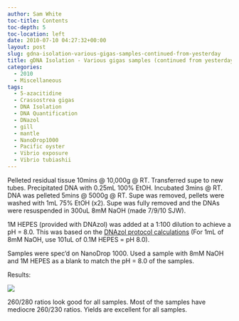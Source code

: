 ```yaml
---
author: Sam White
toc-title: Contents
toc-depth: 5
toc-location: left
date: 2010-07-10 04:27:32+00:00
layout: post
slug: gdna-isolation-various-gigas-samples-continued-from-yesterday
title: gDNA Isolation - Various gigas samples (continued from yesterday)
categories:
  - 2010
  - Miscellaneous
tags:
  - 5-azacitidine
  - Crassostrea gigas
  - DNA Isolation
  - DNA Quantification
  - DNazol
  - gill
  - mantle
  - NanoDrop1000
  - Pacific oyster
  - Vibrio exposure
  - Vibrio tubiashii
---
```


Pelleted residual tissue 10mins @ 10,000g @ RT. Transferred supe to new tubes. Precipitated DNA with 0.25mL 100% EtOH. Incubated 3mins @ RT. DNA was pelleted 5mins @ 5000g @ RT. Supe was removed, pellets were washed with 1mL 75% EtOH (x2). Supe was fully removed and the DNAs were resuspended in 300uL 8mM NaOH (made 7/9/10 SJW).

1M HEPES (provided with DNAzol) was added at a 1:100 dilution to achieve a pH = 8.0. This was based on the [DNAzol protocol calculations](https://www.mrcgene.com/dnazol.htm) (For 1mL of 8mM NaOH, use 101uL of 0.1M HEPES = pH 8.0).

Samples were spec'd on NanoDrop 1000. Used a sample with 8mM NaOH and 1M HEPES as a blank to match the pH = 8.0 of the samples.

Results:

![](https://eagle.fish.washington.edu/Arabidopsis/20100709%20gDNA%20ODs.JPG)

260/280 ratios look good for all samples. Most of the samples have mediocre 260/230 ratios. Yields are excellent for all samples.
